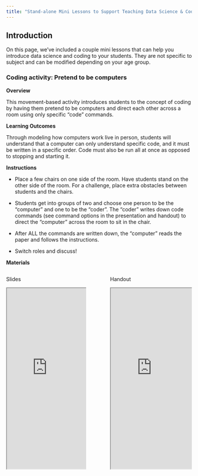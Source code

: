 ```yaml
---
title: "Stand-alone Mini Lessons to Support Teaching Data Science & Coding"
---
```


## Introduction

On this page, we've included a couple mini lessons that can help you introduce data science and coding to your students. They are not specific to subject and can be modified depending on your age group. 

### Coding activity: Pretend to be computers {#sec-pretend_computers}

**Overview** 

This movement-based activity introduces students to the concept of coding by having them pretend to be computers and direct each other across a room using only specific "code" commands. 

**Learning Outcomes**

Through modeling how computers work live in person, students will understand that a computer can only understand specific code, and it must be written in a specific order. Code must also be run all at once as opposed to stopping and starting it. 

**Instructions**

-   Place a few chairs on one side of the room. Have students stand on the other side of the room. For a challenge, place extra obstacles between students and the chairs. 

-   Students get into groups of two and choose one person to be the "computer" and one to be the "coder". The "coder" writes down code commands (see command options in the presentation and handout) to direct the "computer" across the room to sit in the chair. 
-   After ALL the commands are written down, the "computer" reads the paper and follows the instructions. 

-   Switch roles and discuss! 

**Materials**

::: {.column-body-outset}
::: columns
::: {.column width="47%"}

Slides

<iframe
      src="https://lewis-and-clark-data-science.github.io/6-12-Data-Science-Resources/files/figures/computer_activity_slides.pdf"
      width="100%"
      height="490px"
  ></iframe>
  
:::
::: {.column width="5%"}
:::
::: {.column width="48%"}

Handout

<iframe
      src="https://lewis-and-clark-data-science.github.io/6-12-Data-Science-Resources/files/figures/computer_activity_worksheet.pdf"
      width="100%"
      height="490px"
  ></iframe>
  
:::
:::
:::